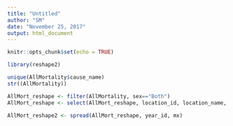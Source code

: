 ```yaml
---
title: "Untitled"
author: "SM"
date: "November 25, 2017"
output: html_document
---
```


```r
knitr::opts_chunk$set(echo = TRUE)
```

```r
library(reshape2)
```


```r
unique(AllMortality$cause_name)
str((AllMortality))
```

```r
AllMort_reshape <- filter(AllMortality, sex=="Both")
AllMort_reshape <- select(AllMort_reshape, location_id, location_name, FIPS, cause_id, cause_name, year_id, mx)

```


```r
AllMort_reshape2 <- spread(AllMort_reshape, year_id, mx)
```

